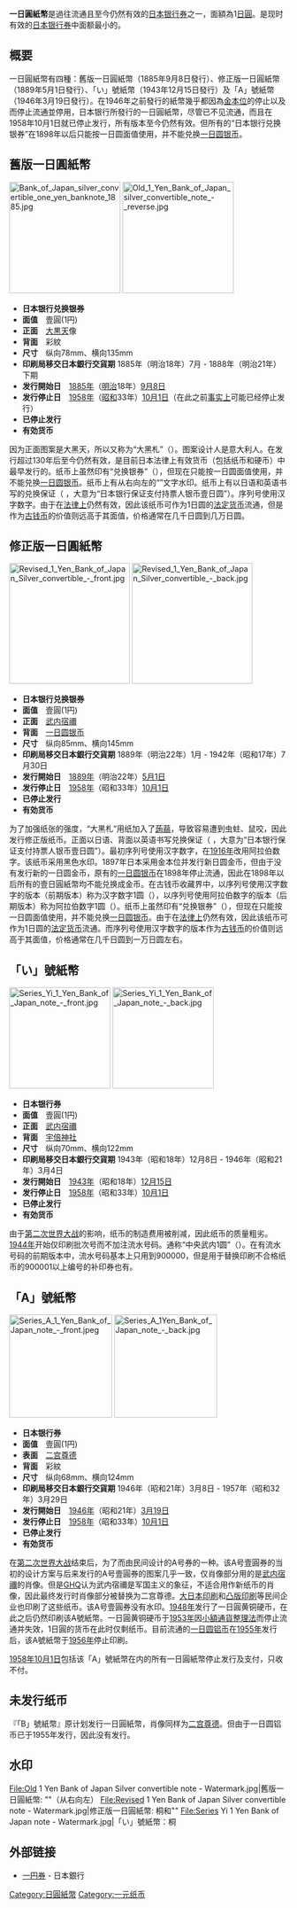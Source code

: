 '''一日圓紙幣'''是過往流通且至今仍然有效的[[日本银行券|日本银行券]]之一，面額為1[[日圓|日圓]]。是现时有效的[[日本银行券|日本银行券]]中面额最小的。

== 概要 ==
一日圓紙幣有四種：舊版一日圓紙幣（1885年9月8日發行）、修正版一日圓紙幣（1889年5月1日發行）、「い」號紙幣（1943年12月15日發行）及「A」號紙幣（1946年3月19日發行）。在1946年{{tsl|ja|新円切替|新圓切替}}之前發行的紙幣幾乎都因為[[金本位|金本位]]的停止以及{{tsl|ja|新円切替|新圓切替}}而停止流通並停用，日本银行所發行的一日圓紙幣，尽管已不见流通，而且在1958年10月1日就已停止发行，所有版本至今仍然有效。但所有的“日本银行兑换银券”在1898年以后只能按一日圆面值使用，并不能兑换[[1日元银币|一日圆银币]]。

== 舊版一日圓紙幣 ==
[[File:Bank_of_Japan_silver_convertible_one_yen_banknote_1885.jpg|201px]]
[[File:Old_1_Yen_Bank_of_Japan_silver_convertible_note_-_reverse.jpg|201px]]
*'''日本银行兑换银券'''
*'''面值'''　壹圓(1円)
*'''正面'''　[[大黒天|大黒天]]像
*'''背面'''　彩紋
*'''尺寸'''　纵向78mm、横向135mm
*'''印刷局移交日本銀行交貨期''' 1885年（明治18年）7月 - 1888年（明治21年）下期
*'''发行開始日'''　[[1885年|1885年]]（[[明治|明治]]18年）[[9月8日|9月8日]]
*'''发行停止日'''　[[1958年|1958年]]（[[昭和|昭和]]33年）[[10月1日|10月1日]]（在此之前[[事实上|事实上]]可能已经停止发行）
*'''已停止发行'''
*'''有効货币'''
因为正面图案是大黑天，所以又称为“大黑札”（{{lang|ja|大黒札}}）。图案设计人是意大利人{{tsl|en|Edoardo Chiossone|爱多鲁·伽森}}。在发行超过130年后至今仍然有效，是目前日本法律上有效货币（包括纸币和硬币）中最早发行的。纸币上虽然印有“兑换银券”（{{lang|ja|兌換銀券}}），但现在只能按一日圆面值使用，并不能兑换[[1日元银币|一日圆银币]]。纸币上有从右向左的“{{lang|ja|日本銀行券}}”文字水印。纸币上有以日语和英语书写的兑换保证（{{lang|ja|此券引きかへ尓銀貨壹圓相渡可申候也}} {{lang|en|NIPPON GINKO Promises to Pay the Bearer on Demand 1 Yen in Silver}}，大意为“日本银行保证支付持票人银币壹日圆”）。序列号使用汉字数字。由于在[[法律上|法律上]]仍然有效，因此该纸币可作为1日圆的[[法定货币|法定货币]]流通，但是作为[[古钱币|古钱币]]的价值则远高于其面值，价格通常在几千日圆到几万日圆。

== 修正版一日圓紙幣 ==
[[File:Revised_1_Yen_Bank_of_Japan_Silver_convertible_-_front.jpg|218px]]
[[File:Revised_1_Yen_Bank_of_Japan_Silver_convertible_-_back.jpg|218px]]
*'''日本银行兑换银券'''
*'''面值'''　壹圓(1円)
*'''正面'''　[[武内宿禰|武内宿禰]]
*'''背面'''　[[1日元银币|一日圆银币]]
*'''尺寸'''　纵向85mm、横向145mm
*'''印刷局移交日本銀行交貨期''' 1889年（明治22年）1月 - 1942年（昭和17年）7月30日
*'''发行開始日'''　[[1889年|1889年]]（明治22年）[[5月1日|5月1日]]
*'''发行停止日'''　[[1958年|1958年]]（昭和33年）[[10月1日|10月1日]]
*'''已停止发行'''
*'''有効货币'''
为了加强纸张的强度，“大黑札”用纸加入了[[蒟蒻|蒟蒻]]，导致容易遭到虫蛀、鼠咬，因此发行修正版纸币。正面以日语、背面以英语书写兑换保证（{{lang|ja|此券引きかへ尓銀貨壹圓相渡可申候也}} {{lang|en|NIPPON GINKO Promises to Pay the Bearer on Demand 1 Yen in Silver}}，大意为“日本银行保证支付持票人银币壹日圆”）。最初序列号使用汉字数字，在[[1916年|1916年]]改用阿拉伯数字。该纸币采用黑色水印。1897年日本采用金本位并发行新日圆金币，但由于没有发行新的一日圆金币，原有的[[1日元银币|一日圆银币]]在1898年停止流通，因此在1898年以后所有的壹日圓紙幣均不能兑换成金币。在古钱币收藏界中，以序列号使用汉字数字的版本（前期版本）称为汉字数字1圆（{{lang|ja|漢数字1円}}），以序列号使用阿拉伯数字的版本（后期版本）称为阿拉伯数字1圆（{{lang|ja|アラビア数字1円}}）。纸币上虽然印有“兑换银券”（{{lang|ja|兌換銀券}}），但现在只能按一日圆面值使用，并不能兑换[[1日元银币|一日圆银币]]。由于在[[法律上|法律上]]仍然有效，因此该纸币可作为1日圆的[[法定货币|法定货币]]流通。而序列号使用汉字数字的版本作为[[古钱币|古钱币]]的价值则远高于其面值，价格通常在几千日圆到一万日圆左右。

== 「い」號紙幣 ==
[[File:Series_Yi_1_Yen_Bank_of_Japan_note_-_front.jpg|183px]]
[[File:Series_Yi_1_Yen_Bank_of_Japan_note_-_back.jpg|183px]]
*'''日本银行券'''
*'''面值'''　壹圓(1円)
*'''正面'''　[[武内宿禰|武内宿禰]]
*'''背面'''　[[宇倍神社|宇倍神社]]
*'''尺寸'''　纵向70mm、横向122mm
*'''印刷局移交日本銀行交貨期''' 1943年（昭和18年）12月8日 - 1946年（昭和21年）3月4日
*'''发行開始日'''　[[1943年|1943年]]（昭和18年）[[12月15日|12月15日]]
*'''发行停止日'''　[[1958年|1958年]]（昭和33年）[[10月1日|10月1日]]
*'''已停止发行'''
*'''有効货币'''
由于[[第二次世界大战|第二次世界大战]]的影响，纸币的制造费用被削减，因此纸币的质量粗劣。[[1944年|1944年]]开始仅印刷批次号而不加注流水号码。通称“中央武内1圆”（{{lang|ja|中央武内1円}}）。在有流水号码的前期版本中，流水号码基本上只用到900000，但是用于替换印刷不合格纸币的900001以上编号的补印券也有。

== 「A」號紙幣 ==
[[File:Series_A_1_Yen_Bank_of_Japan_note_-_front.jpeg|186px]]
[[File:Series_A_1Yen_Bank_of_Japan_note_-_back.jpg|186px]]
*'''日本银行券'''
*'''面值'''　壹圓(1円)
*'''表面'''　[[二宫尊德|二宫尊德]]
*'''背面'''　彩紋
*'''尺寸'''　纵向68mm、横向124mm
*'''印刷局移交日本銀行交貨期'''  1946年（昭和21年）3月8日 - 1957年（昭和32年）3月29日
*'''发行開始日'''　[[1946年|1946年]]（昭和21年）[[3月19日|3月19日]]
*'''发行停止日'''　[[1958年|1958年]]（昭和33年）[[10月1日|10月1日]]
*'''已停止发行'''
*'''有効货币'''
在[[第二次世界大战|第二次世界大战]]结束后，为了{{tsl|ja|新円切替|新圓切替}}而由民间设计的A号券的一种。该A号壹圓券的当初的设计方案与后来发行的A号壹圓券的图案几乎一致，仅肖像部分用的是[[武内宿禰|武内宿禰]]的肖像。但是[[GHQ|GHQ]]认为武内宿禰是军国主义的象征，不适合用作新纸币的肖像，因此最终发行时肖像部分被替换为二宫尊德。[[大日本印刷|大日本印刷]]和[[凸版印刷_(公司)|凸版印刷]]等民间企业也印刷了这些纸币。该A号壹圓券没有水印。[[1948年|1948年]]发行了一日圓黄铜硬币，在此之后仍然印刷该A號紙幣。一日圓黄铜硬币于[[1953年|1953年]]因[[小額通貨整理法|小額通貨整理法]]而停止流通并失效，1日圓的货币在此时仅剩纸币。目前流通的[[一日圆硬币|一日圆铝币]]在[[1955年|1955年]]发行后，该A號紙幣于[[1956年|1956年]]停止印刷。

[[1958年|1958年]][[10月1日|10月1日]]包括该「A」號紙幣在内的所有一日圓紙幣停止发行及支付，只收不付。

== 未发行纸币 ==
『「B」號紙幣』原计划发行一日圓紙幣，肖像同样为[[二宫尊德|二宫尊德]]。但由于一日圆铝币已于1955年发行，因此没有发行。

== 水印 ==
<gallery>
File:Old 1 Yen Bank of Japan Silver convertible note - Watermark.jpg|舊版一日圓紙幣:  "{{lang|ja|日本銀行券}}"（从右向左）
File:Revised 1 Yen Bank of Japan Silver convertible note - Watermark.jpg|修正版一日圓紙幣: 桐和"{{lang|ja|銀貨壹圓}}"
File:Series Yi 1 Yen Bank of Japan note - Watermark.jpg|「い」號紙幣：桐
</gallery>

== 外部链接 ==
* [http://www.boj.or.jp/note_tfjgs/note/valid/past_issue/pbn_1.htm/ 一円券] {{Wayback|url=http://www.boj.or.jp/note_tfjgs/note/valid/past_issue/pbn_1.htm/ |date=20211007123955 }} - 日本銀行

{{日本货币|nocat}}

{{DEFAULTSORT:00001}}
[[Category:日圓紙幣|Category:日圓紙幣]]
[[Category:一元纸币|Category:一元纸币]]